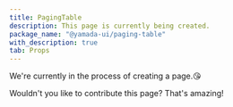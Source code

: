 ```yaml
---
title: PagingTable
description: This page is currently being created.
package_name: "@yamada-ui/paging-table"
with_description: true
tab: Props
---
```


We're currently in the process of creating a page.😘

Wouldn't you like to contribute this page? That's amazing!
